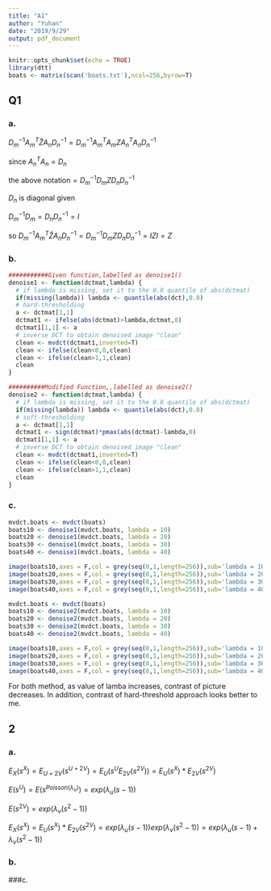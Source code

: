 ```yaml
---
title: "A1"
author: "Yuhan"
date: "2019/9/29"
output: pdf_document
---
```


```r
knitr::opts_chunk$set(echo = TRUE)
library(dtt)
boats <- matrix(scan('boats.txt'),ncol=256,byrow=T)
```

## Q1
### a.
${D_m}^{-1}{A_m}^T\hat{Z}A_n{D_n}^{-1}={D_m}^{-1}{A_m}^TA_mZ{A_n}^TA_n{D_n}^{-1}$

since ${A_n}^TA_n=D_n$

the above notation$={D_m}^{-1}D_mZD_n{D_n}^{-1}$

$D_n$ is diagonal given

${D_m}^{-1}D_m=D_n{D_n}^{-1}=I$

so ${D_m}^{-1}{A_m}^T\hat{Z}A_n{D_n}^{-1}={D_m}^{-1}D_mZD_n{D_n}^{-1}=IZI=Z$

### b.

```r
###########Given function,labelled as denoise1()
denoise1 <- function(dctmat,lambda) {
  # if lambda is missing, set it to the 0.8 quantile of abs(dctmat)
  if(missing(lambda)) lambda <- quantile(abs(dct),0.8)
  # hard-thresholding
  a <- dctmat[1,1]
  dctmat1 <- ifelse(abs(dctmat)>lambda,dctmat,0)
  dctmat1[1,1] <- a
  # inverse DCT to obtain denoised image "clean"
  clean <- mvdct(dctmat1,inverted=T)
  clean <- ifelse(clean<0,0,clean)
  clean <- ifelse(clean>1,1,clean)
  clean
}

##########Modified Function,,labelled as denoise2()
denoise2 <- function(dctmat,lambda) {
  # if lambda is missing, set it to the 0.8 quantile of abs(dctmat)
  if(missing(lambda)) lambda <- quantile(abs(dct),0.8)
  # soft-thresholding
  a <- dctmat[1,1]
  dctmat1 <- sign(dctmat)*pmax(abs(dctmat)-lambda,0)
  dctmat1[1,1] <- a
  # inverse DCT to obtain denoised image "clean"
  clean <- mvdct(dctmat1,inverted=T)
  clean <- ifelse(clean<0,0,clean)
  clean <- ifelse(clean>1,1,clean)
  clean
}
```




### c.
```r
mvdct.boats <- mvdct(boats)
boats10 <- denoise1(mvdct.boats, lambda = 10)
boats20 <- denoise1(mvdct.boats, lambda = 20)
boats30 <- denoise1(mvdct.boats, lambda = 30)
boats40 <- denoise1(mvdct.boats, lambda = 40)

image(boats10,axes = F,col = grey(seq(0,1,length=256)),sub='lambda = 10',asp=1)
image(boats20,axes = F,col = grey(seq(0,1,length=256)),sub='lambda = 20',asp=1)
image(boats30,axes = F,col = grey(seq(0,1,length=256)),sub='lambda = 30',asp=1)
image(boats40,axes = F,col = grey(seq(0,1,length=256)),sub='lambda = 40',asp=1)
```

```r
mvdct.boats <- mvdct(boats)
boats10 <- denoise2(mvdct.boats, lambda = 10)
boats20 <- denoise2(mvdct.boats, lambda = 20)
boats30 <- denoise2(mvdct.boats, lambda = 30)
boats40 <- denoise2(mvdct.boats, lambda = 40)

image(boats10,axes = F,col = grey(seq(0,1,length=256)),sub='lambda = 10',asp=1)
image(boats20,axes = F,col = grey(seq(0,1,length=256)),sub='lambda = 20',asp=1)
image(boats30,axes = F,col = grey(seq(0,1,length=256)),sub='lambda = 30',asp=1)
image(boats40,axes = F,col = grey(seq(0,1,length=256)),sub='lambda = 40',asp=1)
```

For both method, as value of lamba increases, contrast of picture decreases. In addition, contrast of hard-threshold approach looks better to me.



## 2

### a.
$E_X(s^X) = E_{U+2V}(s^{U+2V})=E_U(s^UE_{2V}(s^{2V}))=E_U(s^X)*E_{2V}(s^{2V})$

$E(s^U)=E(s^{Poisson(\lambda_u)})= exp(\lambda_u(s-1))$

$E(s^{2V}) = exp(\lambda_v(s^2-1))$

$E_X(s^X) =E_U(s^X)*E_{2V}(s^{2V})=exp(\lambda_u(s-1))exp(\lambda_v(s^2-1))=exp(\lambda_u(s-1)+\lambda_v(s^2-1))$

### b.



###c.




